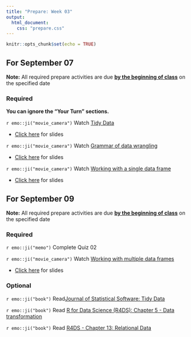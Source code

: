 ```yaml
---
title: "Prepare: Week 03"
output: 
  html_document:
    css: "prepare.css"
---
```


```r
knitr::opts_chunk$set(echo = TRUE)
```


## For September 07

**Note:** All required prepare activities are due **<u>by the beginning of class</u>** on the specified date

### Required 

**You can ignore the "Your Turn" sections.**

`r emo::ji("movie_camera")` Watch [Tidy Data](https://youtu.be/Ux85eR3h9hw)

- [Click here](https://rstudio-education.github.io/datascience-box/course-materials/slides/u2-d05-tidy-data/u2-d05-tidy-data.html#1) for slides

`r emo::ji("movie_camera")` Watch [Grammar of data wrangling](https://youtu.be/ZCaYBES_VEk)

- [Click here](https://rstudio-education.github.io/datascience-box/course-materials/slides/u2-d06-grammar-wrangle/u2-d06-grammar-wrangle.html#1) for slides

`r emo::ji("movie_camera")` Watch [Working with a single data frame](https://youtu.be/0229Uq2hkJo)

- [Click here](https://rstudio-education.github.io/datascience-box/course-materials/slides/u2-d07-single-df/u2-d07-single-df.html#1) for slides



## For September 09

**Note:** All required prepare activities are due **<u>by the beginning of class</u>** on the specified date

### Required 

`r emo::ji("memo")` Complete Quiz 02

`r emo::ji("movie_camera")` Watch [Working with multiple data frames](https://youtu.be/VdV5ABsaf5Y)

- [Click here](https://rstudio-education.github.io/datascience-box/course-materials/slides/u2-d08-multi-df/u2-d08-multi-df.html#1) for slides



### Optional 

`r emo::ji("book")` Read[Journal of Statistical Software: Tidy Data](https://www.jstatsoft.org/article/view/v059i10)

`r emo::ji("book")` Read [R for Data Science (R4DS): Chapter 5 - Data transformation](https://r4ds.had.co.nz/transform.html)

`r emo::ji("book")` Read [R4DS - Chapter 13: Relational Data](https://r4ds.had.co.nz/relational-data.html)

